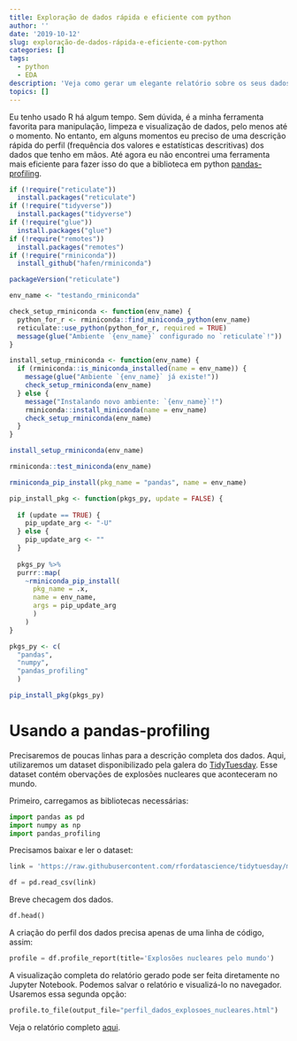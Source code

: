 ```yaml
---
title: Exploração de dados rápida e eficiente com python
author: ''
date: '2019-10-12'
slug: exploração-de-dados-rápida-e-eficiente-com-python
categories: []
tags:
  - python
  - EDA
description: 'Veja como gerar um elegante relatório sobre os seus dados de maneira rápida e eficiente.'
topics: []
---
```


Eu tenho usado R há algum tempo. Sem dúvida, é a minha ferramenta favorita para manipulação, limpeza e visualização de dados, pelo menos até o momento. No entanto, em alguns momentos eu preciso de uma descrição rápida do perfil (frequência dos valores e estatísticas descritivas) dos dados que tenho em mãos. Até agora eu não encontrei uma ferramenta mais eficiente para fazer isso do que a biblioteca em python [pandas-profiling](https://github.com/pandas-profiling/pandas-profiling).

```r
if (!require("reticulate")) 
  install.packages("reticulate")
if (!require("tidyverse")) 
  install.packages("tidyverse")
if (!require("glue")) 
  install.packages("glue")
if (!require("remotes")) 
  install.packages("remotes")
if (!require("rminiconda")) 
  install_github("hafen/rminiconda")

packageVersion("reticulate")

env_name <- "testando_rminiconda"

check_setup_rminiconda <- function(env_name) {
  python_for_r <- rminiconda::find_miniconda_python(env_name)
  reticulate::use_python(python_for_r, required = TRUE)
  message(glue("Ambiente `{env_name}` configurado no `reticulate`!"))
}

install_setup_rminiconda <- function(env_name) {
  if (rminiconda::is_miniconda_installed(name = env_name)) {
    message(glue("Ambiente `{env_name}` já existe!"))
    check_setup_rminiconda(env_name)
  } else {
    message("Instalando novo ambiente: `{env_name}`!")
    rminiconda::install_miniconda(name = env_name)
    check_setup_rminiconda(env_name)
  }
}

install_setup_rminiconda(env_name)

rminiconda::test_miniconda(env_name)

rminiconda_pip_install(pkg_name = "pandas", name = env_name)

pip_install_pkg <- function(pkgs_py, update = FALSE) {
  
  if (update == TRUE) {
    pip_update_arg <- "-U"
  } else {
    pip_update_arg <- ""
  }
  
  pkgs_py %>% 
  purrr::map(
    ~rminiconda_pip_install(
      pkg_name = .x,
      name = env_name, 
      args = pip_update_arg
      )
    ) 
}

pkgs_py <- c(
  "pandas",
  "numpy",
  "pandas_profiling"
  )

pip_install_pkg(pkgs_py)
```

# Usando a pandas-profiling

Precisaremos de poucas linhas para a descrição completa dos dados. Aqui, utilizaremos um dataset disponibilizado pela galera do [TidyTuesday](https://github.com/rfordatascience/tidytuesday). Esse dataset contém obervações de explosões nucleares que aconteceram no mundo. 

Primeiro, carregamos as bibliotecas necessárias:

```python
import pandas as pd
import numpy as np
import pandas_profiling
```

Precisamos baixar e ler o dataset:

```python
link = 'https://raw.githubusercontent.com/rfordatascience/tidytuesday/master/data/2019/2019-08-20/nuclear_explosions.csv'

df = pd.read_csv(link)
```

Breve checagem dos dados.

```python
df.head()
```

A criação do perfil dos dados precisa apenas de uma linha de código, assim:

```python
profile = df.profile_report(title='Explosões nucleares pelo mundo')
```

A visualização completa do relatório gerado pode ser feita diretamente no Jupyter Notebook. Podemos salvar o relatório e visualizá-lo no navegador. Usaremos essa segunda opção:

```python
profile.to_file(output_file="perfil_dados_explosoes_nucleares.html")
```

Veja o relatório completo [aqui](https://kguidonimartins.netlify.com/perfil_dados_explosoes_nucleares.html).
